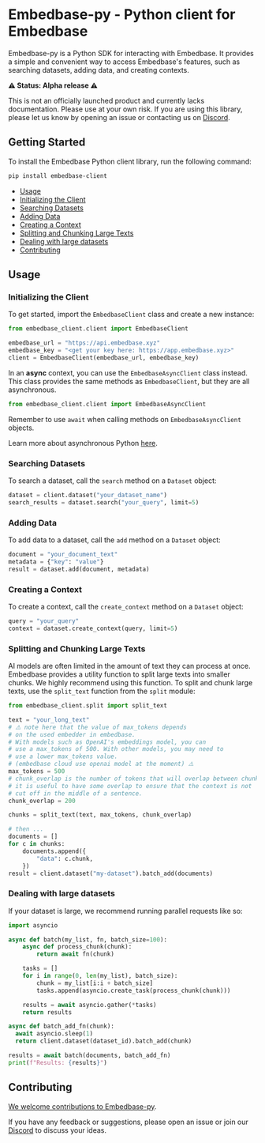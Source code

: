 
# Embedbase-py - Python client for Embedbase

Embedbase-py is a Python SDK for interacting with Embedbase.
It provides a simple and convenient way to access Embedbase's features, such as searching datasets, adding data, and creating contexts.

**⚠️ Status: Alpha release ⚠️**

This is not an officially launched product and currently lacks documentation. Please use at your own risk. If you are using this library, please let us know by opening an issue or contacting us on [Discord](https://discord.gg/pMNeuGrDky).

## Getting Started

To install the Embedbase Python client library, run the following command:

```bash
pip install embedbase-client
```

* [Usage](#usage)
* [Initializing the Client](#initializing-the-client)
* [Searching Datasets](#searching-datasets)
* [Adding Data](#adding-data)
* [Creating a Context](#creating-a-context)
* [Splitting and Chunking Large Texts](#splitting-and-chunking-large-texts)
* [Dealing with large datasets](#dealing-with-large-datasets)
* [Contributing](#contributing)

## Usage

### Initializing the Client

To get started, import the `EmbedbaseClient` class and create a new instance:

```python
from embedbase_client.client import EmbedbaseClient

embedbase_url = "https://api.embedbase.xyz"
embedbase_key = "<get your key here: https://app.embedbase.xyz>"
client = EmbedbaseClient(embedbase_url, embedbase_key)
```

In an **async** context, you can use the `EmbedbaseAsyncClient` class instead.
This class provides the same methods as `EmbedbaseClient`, but they are all asynchronous.
```python
from embedbase_client.client import EmbedbaseAsyncClient
```

Remember to use `await` when calling methods on `EmbedbaseAsyncClient` objects.

Learn more about asynchronous Python [here](https://docs.python.org/3/library/asyncio.html).


### Searching Datasets

To search a dataset, call the `search` method on a `Dataset` object:

```python
dataset = client.dataset("your_dataset_name")
search_results = dataset.search("your_query", limit=5)
```

### Adding Data

To add data to a dataset, call the `add` method on a `Dataset` object:

```python
document = "your_document_text"
metadata = {"key": "value"}
result = dataset.add(document, metadata)
```

### Creating a Context

To create a context, call the `create_context` method on a `Dataset` object:

```python
query = "your_query"
context = dataset.create_context(query, limit=5)
```

### Splitting and Chunking Large Texts

AI models are often limited in the amount of text they can process at once. Embedbase provides a utility function to split large texts into smaller chunks.
We highly recommend using this function.
To split and chunk large texts, use the `split_text` function from the `split` module:

```python
from embedbase_client.split import split_text

text = "your_long_text"
# ⚠️ note here that the value of max_tokens depends
# on the used embedder in embedbase.
# With models such as OpenAI's embeddings model, you can
# use a max_tokens of 500. With other models, you may need to
# use a lower max_tokens value.
# (embedbase cloud use openai model at the moment) ⚠️
max_tokens = 500
# chunk_overlap is the number of tokens that will overlap between chunks
# it is useful to have some overlap to ensure that the context is not
# cut off in the middle of a sentence.
chunk_overlap = 200

chunks = split_text(text, max_tokens, chunk_overlap)

# then ...
documents = []
for c in chunks:
    documents.append({
        "data": c.chunk,
    })
result = client.dataset("my-dataset").batch_add(documents)
```

### Dealing with large datasets

If your dataset is large, we recommend running parallel requests like so:

```py
import asyncio

async def batch(my_list, fn, batch_size=100):
    async def process_chunk(chunk):
        return await fn(chunk)

    tasks = []
    for i in range(0, len(my_list), batch_size):
        chunk = my_list[i:i + batch_size]
        tasks.append(asyncio.create_task(process_chunk(chunk)))

    results = await asyncio.gather(*tasks)
    return results

async def batch_add_fn(chunk):
  await asyncio.sleep(1)
  return client.dataset(dataset_id).batch_add(chunk)

results = await batch(documents, batch_add_fn)
print(f"Results: {results}")
```


## Contributing

[We welcome contributions to Embedbase-py](https://github.com/different-ai/embedbase/blob/main/sdk/embedbase-py/CONTRIBUTING.md).

If you have any feedback or suggestions, please open an issue or join our [Discord](https://discord.gg/pMNeuGrDky) to discuss your ideas.

